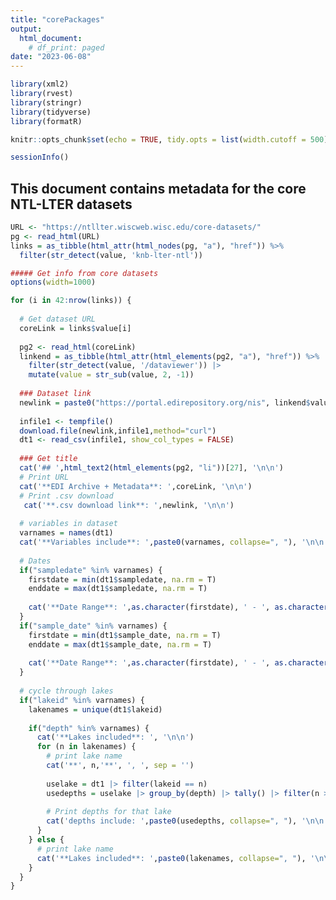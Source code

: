 ```yaml
---
title: "corePackages"
output:
  html_document:
    # df_print: paged
date: "2023-06-08"
---
```


<!-- Get Libraries -->
```r
library(xml2)
library(rvest)
library(stringr)
library(tidyverse)
library(formatR)
```

```r
knitr::opts_chunk$set(echo = TRUE, tidy.opts = list(width.cutoff = 500), tidy = FALSE)
```

```r
sessionInfo()
```
## This document contains metadata for the core NTL-LTER datasets

<!-- Get Links -->
```r
URL <- "https://ntllter.wiscweb.wisc.edu/core-datasets/"
pg <- read_html(URL)
links = as_tibble(html_attr(html_nodes(pg, "a"), "href")) %>%
  filter(str_detect(value, 'knb-lter-ntl'))

```

```r
##### Get info from core datasets
options(width=1000)

for (i in 42:nrow(links)) {
  
  # Get dataset URL
  coreLink = links$value[i]
  
  pg2 <- read_html(coreLink)
  linkend = as_tibble(html_attr(html_elements(pg2, "a"), "href")) %>%
    filter(str_detect(value, '/dataviewer')) |> 
    mutate(value = str_sub(value, 2, -1))
  
  ### Dataset link
  newlink = paste0("https://portal.edirepository.org/nis", linkend$value[1])
  
  infile1 <- tempfile()
  download.file(newlink,infile1,method="curl")
  dt1 <- read_csv(infile1, show_col_types = FALSE)
  
  ### Get title 
  cat('## ',html_text2(html_elements(pg2, "li"))[27], '\n\n')
  # Print URL
  cat('**EDI Archive + Metadata**: ',coreLink, '\n\n')
  # Print .csv download
   cat('**.csv download link**: ',newlink, '\n\n')
  
  # variables in dataset
  varnames = names(dt1)
  cat('**Variables include**: ',paste0(varnames, collapse=", "), '\n\n')
  
  # Dates
  if("sampledate" %in% varnames) {
    firstdate = min(dt1$sampledate, na.rm = T)
    enddate = max(dt1$sampledate, na.rm = T)
    
    cat('**Date Range**: ',as.character(firstdate), ' - ', as.character(enddate), '\n\n')
  }
  if("sample_date" %in% varnames) {
    firstdate = min(dt1$sample_date, na.rm = T)
    enddate = max(dt1$sample_date, na.rm = T)
    
    cat('**Date Range**: ',as.character(firstdate), ' - ', as.character(enddate), '\n\n')
  }
  
  # cycle through lakes 
  if("lakeid" %in% varnames) {
    lakenames = unique(dt1$lakeid)
    
    if("depth" %in% varnames) {
      cat('**Lakes included**: ', '\n\n')
      for (n in lakenames) {
        # print lake name
        cat('**', n,'**', ', ', sep = '')
        
        uselake = dt1 |> filter(lakeid == n)
        usedepths = uselake |> group_by(depth) |> tally() |> filter(n > 50) |> pull(depth)
        
        # Print depths for that lake
        cat('depths include: ',paste0(usedepths, collapse=", "), '\n\n')
      } 
    } else {
      # print lake name
      cat('**Lakes included**: ',paste0(lakenames, collapse=", "), '\n\n')
    }
  }
}


```